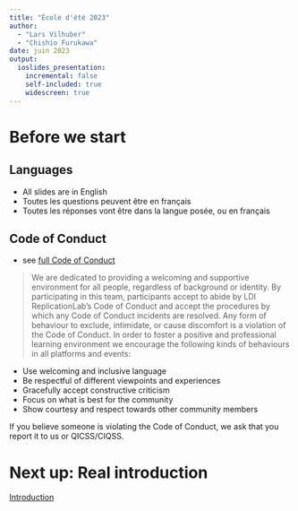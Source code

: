 ```yaml
---
title: "École d'été 2023"
author: 
  - "Lars Vilhuber"
  - "Chishio Furukawa"
date: juin 2023
output: 
  ioslides_presentation:
    incremental: false
    self-included: true
    widescreen: true
---
```




# Before we start

## Languages

- All slides are in English
- Toutes les questions peuvent être en français
- Toutes les réponses vont être dans la langue posée, ou en français

## Code of Conduct

- see [full Code of Conduct](https://github.com/labordynamicsinstitute/replicability-training/blob/master/LDI-Replication-Lab-Code-of-Conduct.md)

> We are dedicated to providing a welcoming and supportive environment for all people, regardless of background or identity. By participating in this team, participants accept to abide by LDI ReplicationLab's Code of Conduct and accept the procedures by which any Code of Conduct incidents are resolved. Any form of behaviour to exclude, intimidate, or cause discomfort is a violation of the Code of Conduct. In order to foster a positive and professional learning environment we encourage the following kinds of behaviours in all platforms and events:

- Use welcoming and inclusive language
-  Be respectful of different viewpoints and experiences
-  Gracefully accept constructive criticism
-  Focus on what is best for the community
-  Show courtesy and respect towards other community members

If you believe someone is violating the Code of Conduct, we ask that you report it to us or QICSS/CIQSS.


# Next up: Real introduction

[Introduction](00-agenda.html)

